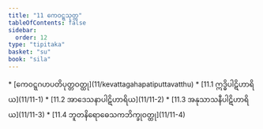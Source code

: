 ```yaml
---
title: "11 ကေဝဋ္ဋသုတ္တ"
tableOfContents: false
sidebar:
  order: 12
type: "tipitaka"
basket: "su"
book: "sila"
---
```



<DynamicBreadcrumb />



<TableOfContents book="sila" section="11">
* [ကေဝဋ္ဋဂဟပတိပုတ္တဝတ္ထု](11/kevattagahapatiputtavatthu)
* [11.1 ဣဒ္ဓိပါဋိဟာရိယ](11/11-1)
* [11.2 အာဒေသနာပါဋိဟာရိယ](11/11-2)
* [11.3 အနုသာသနီပါဋိဟာရိယ](11/11-3)
* [11.4 ဘူတနိရောဓေသကဘိက္ခုဝတ္ထု](11/11-4)
</TableOfContents>